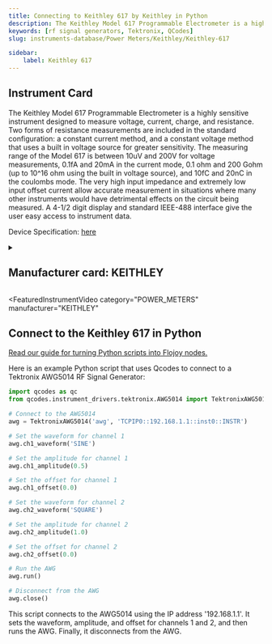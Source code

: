 ```yaml
---
title: Connecting to Keithley 617 by Keithley in Python
description: The Keithley Model 617 Programmable Electrometer is a highly sensitive instrument designed to measure voltage, current, charge, and resistance. Two forms of resistance measurements are included in the standard configuration, a constant current method, and a constant voltage method that uses a built in voltage source for greater sensitivity. The measuring range of the Model 617 is between 10uV and 200V for voltage measurements, 0.1fA and 20mA in the current mode, 0.1 ohm and 200 Gohm (up to 10^16 ohm using the built in voltage source), and 10fC and 20nC in the coulombs mode. The very high input impedance and extremely low input offset current allow accurate measurement in situations where many other instruments would have detrimental effects on the circuit being measured. A 4-1/2 digit display and standard IEEE-488 interface give the user easy access to instrument data.
keywords: [rf signal generators, Tektronix, QCodes] 
slug: instruments-database/Power Meters/Keithley/Keithley-617 

sidebar:
    label: Keithley 617 
---
```



## Instrument Card

The Keithley Model 617 Programmable Electrometer is a highly sensitive instrument designed to measure voltage, current, charge, and resistance. Two forms of resistance measurements are included in the standard configuration: a constant current method, and a constant voltage method that uses a built in voltage source for greater sensitivity. The measuring range of the Model 617 is between 10uV and 200V for voltage measurements, 0.1fA and 20mA in the current mode, 0.1 ohm and 200 Gohm (up to 10^16 ohm using the built in voltage source), and 10fC and 20nC in the coulombs mode. The very high input impedance and extremely low input offset current allow accurate measurement in situations where many other instruments would have detrimental effects on the circuit being measured. A 4-1/2 digit display and standard IEEE-488 interface give the user easy access to instrument data.



Device Specification: [here](https://www.artisantg.com/TestMeasurement/51803-1/Keithley-617-Programmable-Electrometer)

<details style={{ marginTop: "15px"}}>
<summary><h2 style={{display:'inline'}}>Manufacturer card: KEITHLEY</h2></summary>

![KEITHLEY](https://res.cloudinary.com/dhopxs1y3/image/upload/v1692806202/Instruments/Vendor%20Logos/Keithley.png)

Keithley Instruments is a measurement and instrument company headquartered in Solon, Ohio, that develops, manufactures, markets, and sells data acquisition products, as well as complete systems for high-volume production and assembly testing.

- Headquarters: Cleveland, Ohio, United States
- Yearly Revenue (millions, USD): 110.6
- Vendor Website: [here](https://www.tek.com/en)

</details>


<FeaturedInstrumentVideo
  category="POWER_METERS"
  manufacturer="KEITHLEY"
></FeaturedInstrumentVideo>

## Connect to the Keithley 617 in Python

[Read our guide for turning Python scripts into Flojoy nodes.](https://docs.flojoy.ai/contribution/blocks/custom-flojoy-block/)


<Tabs>

<TabItem value="Flojoy" label="Flojoy" className="flojoy-instrument-tabs">

<NodeCardCollection category='RF_SIGNAL_GENERATORS' manufacturer='TEKTRONIX'></NodeCardCollection>

</TabItem>
<TabItem value="QCodes" label="QCodes">

Here is an example Python script that uses Qcodes to connect to a Tektronix AWG5014 RF Signal Generator:

```python
import qcodes as qc
from qcodes.instrument_drivers.tektronix.AWG5014 import TektronixAWG5014

# Connect to the AWG5014
awg = TektronixAWG5014('awg', 'TCPIP0::192.168.1.1::inst0::INSTR')

# Set the waveform for channel 1
awg.ch1_waveform('SINE')

# Set the amplitude for channel 1
awg.ch1_amplitude(0.5)

# Set the offset for channel 1
awg.ch1_offset(0.0)

# Set the waveform for channel 2
awg.ch2_waveform('SQUARE')

# Set the amplitude for channel 2
awg.ch2_amplitude(1.0)

# Set the offset for channel 2
awg.ch2_offset(0.0)

# Run the AWG
awg.run()

# Disconnect from the AWG
awg.close()
```

This script connects to the AWG5014 using the IP address '192.168.1.1'. It sets the waveform, amplitude, and offset for channels 1 and 2, and then runs the AWG. Finally, it disconnects from the AWG.

</TabItem>
</Tabs>